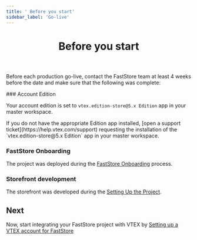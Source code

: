 ```yaml
---
title: ' Before you start'
sidebar_label: 'Go-live'
---
```



<header>

# Before you start

</header>

Before each production go-live, contact the FastStore team at least 4 weeks before the date and make sure that the following was complete:

<Steps>
  ### Account Edition

  Your account edition is set to `vtex.edition-store@5.x Edition` app in your master workspace.

  <Callout type="warning" emoji="⚠️">
    If you do not have the appropriate Edition app installed, [open a support
    ticket](https://help.vtex.com/support) requesting the installation of the
    `vtex.edition-store@5.x Edition` app in your master workspace.
  </Callout>


  ### FastStore Onboarding

  The project was deployed during the [FastStore Onboarding](/docs/getting-started/1-faststore-onboarding/overview) process.


  ### Storefront development

  The storefront was developed during the [Setting Up the Project](/docs/getting-started/2-setting-up-the-project).

</Steps>

## Next

Now, start integrating your FastStore project with VTEX by [Setting up a VTEX account for FastStore](/docs/go-live/1-setting-up-vtex-account-for-faststore)
